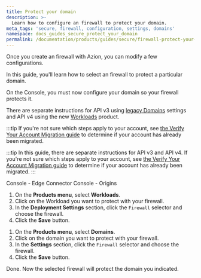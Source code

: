 ```yaml
---
title: Protect your domain
description: >-
  Learn how to configure an firewall to protect your domain.
meta_tags: 'secure, firewall, configuration, settings, domains'
namespace: docs_guides_secure_protect_your_domain
permalink: /documentation/products/guides/secure/firewall-protect-your-domain/
---
```




<Apiv4Rollout />

Once you create an firewall with Azion, you can modify a few configurations. 

In this guide, you'll learn how to select an firewall to protect a particular domain.

On the Console, you must now configure your domain so your firewall protects it.

There are separate instructions for API v3 using [legacy Domains](/en/documentation/products/build/edge-application/domains/) settings and API v4 using the new [Workloads](/en/documentation/products/secure/workloads) product.

:::tip
If you're not sure which steps apply to your account, see [the Verify Your Account Migration guide](/en/documentation/products/guides/verify-account-migration/) to determine if your account has already been migrated.

:::tip
In this guide, there are separate instructions for API v3 and API v4. If you're not sure which steps apply to your account, see [the Verify Your Account Migration guide](/en/documentation/products/guides/verify-account-migration/) to determine if your account has already been migrated.
:::

<Tabs client:visible>
    <Fragment slot="tab.consoleworkloads">Console - Edge Connector</Fragment>
    <Fragment slot="tab.consoledomais">Console - Origins</Fragment>


<Fragment slot="panel.consoleworkloads">

1. On the **Products menu**, select **Workloads**.
2. Click on the Workload you want to protect with your firewall.
3. In the **Deployment Settings** section, click the `Firewall` selector and choose the firewall.
4. Click the **Save** button.

</Fragment>

<Fragment slot="panel.consoledomains">

1. On the **Products menu**, select **Domains**.
2. Click on the domain you want to protect with your firewall.
3. In the **Settings** section, click the `Firewall` selector and choose the firewall.
4. Click the **Save** button.

Done. Now the selected firewall will protect the domain you indicated.

</Fragment>
</Tabs>